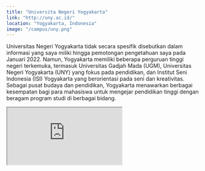 ```yaml
---
title: "Universita Negeri Yogyakarta"
link: "http://uny.ac.id/"
location: "Yogyakarta, Indonesia"
image: "/campus/uny.png"
---
```


Universitas Negeri Yogyakarta tidak secara spesifik disebutkan dalam informasi yang saya miliki hingga pemotongan pengetahuan saya pada Januari 2022. Namun, Yogyakarta memiliki beberapa perguruan tinggi negeri terkemuka, termasuk Universitas Gadjah Mada (UGM), Universitas Negeri Yogyakarta (UNY) yang fokus pada pendidikan, dan Institut Seni Indonesia (ISI) Yogyakarta yang berorientasi pada seni dan kreativitas. Sebagai pusat budaya dan pendidikan, Yogyakarta menawarkan berbagai kesempatan bagi para mahasiswa untuk mengejar pendidikan tinggi dengan beragam program studi di berbagai bidang.

<iframe src="https://www.google.com/maps/embed?pb=!1m18!1m12!1m3!1d3989.1814318452257!2d110.38324787507872!3d-7.773902127120113!2m3!1f0!2f0!3f0!3m2!1i1024!2i768!4f13.1!3m3!1m2!1s0x2e7a59ca2277b3d5%3A0x5de05892db468c4d!2sUniversitas%20Negeri%20Yogyakarta!5e1!3m2!1sid!2sid!4v1705978744520!5m2!1sid!2sid" className="w-full h-96 mb-32" loading="lazy" referrerpolicy="no-referrer-when-downgrade"></iframe>